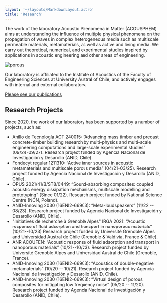 ```yaml
---
layout: '~/layouts/MarkdownLayout.astro'
title: 'Research'
---
```


The work of the laboratory Acoustic Phenomena in Matter (ACOUSPHEM) aims at understanding the influence of multiple physical phenomena on the propagation of waves in complex heterogeneous media such as multiscale permeable materials, metamaterials, as well as active and living media. We carry out theoretical, numerical, and experimental studies inspired by applications in acoustic engineering and other areas of engineering.

![porous](~/assets/images/Pic_AC_4Typesl.png)

Our laboratory is affiliated to the Institute of Acoustics of the Faculty of Engineering Sciences at University Austral of Chile, and actively engages with internal and external collaborators.

[Please see our publications](/publications)

## Research Projects

Since 2020, the work of our laboratory has been supported by a number of projects, such as:

+ Anillo de Tecnología ACT 240015: “Advancing mass timber and precast concrete-timber building research by multi-physics and multi-scale engineering computations and large-scale experimental studies” (09/24-09/27). Research project funded by Agencia Nacional de Investigación y Desarollo (ANID, Chile).
+ Fondecyt regular 1211310: “Active inner sources in acoustic metamaterials and multiscale porous media” (04/21–03/25). Research project funded by Agencia Nacional de Investigación y Desarollo (ANID, Chile).
+ OPUS 2021/41/B/ST8/0449: “Sound-absorbing composites: coupled acoustic energy dissipation mechanisms, multiscale modelling and prototyping” (Since 01/22).  Research project funded by National Science Centre (NCN, Poland).
+ ANID-Innoving 2030 (16ENI2-66903): “Meta-loudspeakers” (11/22 -- 08/23). Research project funded by Agencia Nacional de Investigación y Desarollo (ANID, Chile).
+ "Initiatives de recherche à Grenoble Alpes" IRGA 2021: “Acoustic response of fluid adsorption and transport in nanoporous materials” (10/21--10/23) Research project funded by Université Grenoble Alpes and Universidad Austral de Chile (Grenoble & Valdivia, France & Chile).
+ ANR ACOUFEN: “Acoustic response of fluid adsorption and transport in nanoporous materials” (10/21--10/23). Research project funded by Université Grenoble Alpes and Universidad Austral de Chile (Grenoble, France).
+ ANID-Innoving 2030 (16ENI2-66903): “Acoustics of double-negative metamaterials” (10/20 -- 10/21). Research project funded by Agencia Nacional de Investigación y Desarollo (ANID, Chile).
+ ANID-Innoving 2030 (16ENI2-66903): “Virtual design of porous composites for mitigating low frequency noise” (05/20 -- 11/20). Research project funded by Agencia Nacional de Investigación y Desarollo (ANID, Chile).

